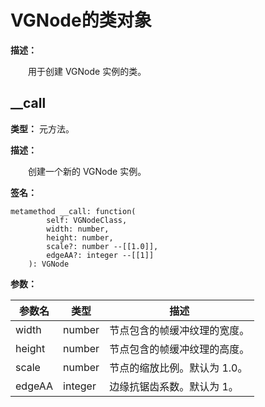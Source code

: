 # VGNode的类对象

**描述：**

&emsp;&emsp;用于创建 VGNode 实例的类。

## __call

**类型：** 元方法。

**描述：**

&emsp;&emsp;创建一个新的 VGNode 实例。

**签名：**
```tl
metamethod __call: function(
		self: VGNodeClass,
		width: number,
		height: number,
		scale?: number --[[1.0]],
		edgeAA?: integer --[[1]]
	): VGNode
```

**参数：**

| 参数名 | 类型 | 描述 |
| --- | --- | --- |
| width | number | 节点包含的帧缓冲纹理的宽度。 |
| height | number | 节点包含的帧缓冲纹理的高度。 |
| scale | number | 节点的缩放比例。默认为 1.0。 |
| edgeAA | integer | 边缘抗锯齿系数。默认为 1。 |